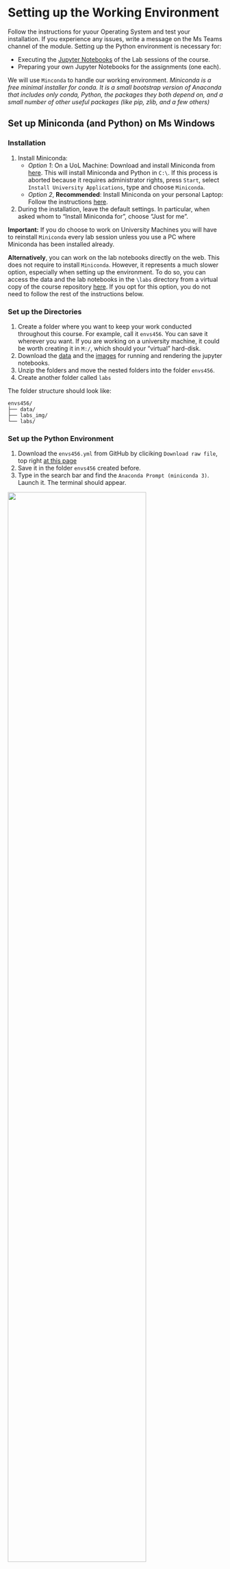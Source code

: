 
# Setting up the Working Environment {.unnumbered}

Follow the instructions for yuour Operating System and test your installation. If you experience any issues, write a message on the Ms Teams channel of the module.
Setting up the Python environment is necessary for:

- Executing the [Jupyter Notebooks](https://docs.jupyter.org/en/latest/) of the Lab sessions of the course.
- Preparing your own Jupyter Notebooks for the assignments (one each).

We will use `Minconda` to handle our working environment. *Miniconda is a free minimal installer for conda. It is a small bootstrap version of Anaconda that includes only conda, Python, the packages they both depend on, and a small number of other useful packages (like pip, zlib, and a few others)*

## Set up Miniconda (and Python) on Ms Windows {.unnumbered}

### Installation {.unnumbered}

1. Install Miniconda:
	- *Option 1*: On a UoL Machine: Download and install Miniconda from [here](https://repo.anaconda.com/miniconda/Miniconda3-latest-Windows-x86_64.exe). This will install Miniconda and Python in `C:\`. If this process is aborted because it requires administrator rights, press `Start`, select `Install University Applications`, type and choose `Miniconda`.
	- *Option 2*, **Recommended**: Install Miniconda on your personal Laptop: Follow the instructions [here](https://docs.conda.io/projects/miniconda/en/latest/miniconda-install.html).
2. During the installation, leave the default settings. In particular, when asked whom to "Install Miniconda for", choose "Just for me".

**Important:** If you do choose to work on University Machines you will have to reinstall `Miniconda` every lab session unless you use a PC where Miniconda has been installed already. 

**Alternatively**, you can work on the lab notebooks directly on the web. This does not require to install `Miniconda`. However, it represents a much slower option, especially when setting up the environment. To do so, you can access the data and the lab notebooks in the `\labs` directory from a virtual copy of the course repository [here](https://mybinder.org/v2/gh/GDSL-UL/wma/HEAD). If you opt for this option, you do not need to follow the rest of the instructions below.

### Set up the Directories {.unnumbered}

1. Create a folder where you want to keep your work conducted throughout this course. For example, call it `envs456`. You can save it wherever you want. If you are working on a university machine, it could be worth creating it in `M:/`, which should your "virtual" hard-disk.
2. Download the [data](https://minhaskamal.github.io/DownGit/#/home?url=https://github.com/GDSL-UL/wma/tree/main/data) and the [images](https://minhaskamal.github.io/DownGit/#/home?url=https://github.com/GDSL-UL/wma/tree/main/labs_img) for running and rendering the jupyter notebooks. 
3. Unzip the folders and move the nested folders into the folder `envs456`.
4. Create another folder called `labs`

The folder structure should look like:

```
envs456/
├── data/
├── labs_img/
└── labs/
```

### Set up the Python Environment {.unnumbered}

1. Download the `envs456.yml` from GitHub by cliciking `Download raw file`, top right [at this page](https://github.com/GDSL-UL/wma/blob/main/envs456.yml) 
2. Save it in the folder `envs456` created before.
3. Type in the search bar and find the `Anaconda Prompt (miniconda 3)`. Launch it. The terminal should appear.

<img src = "../img/windows_anaconda.png" width="80%">

3. In the **Anaconda Terminal** write:  `conda env create -n envs456 --file C:\envs456\envs456.yml` and press `Enter`; if the file is located elsewhere you'll need to use the corresponding file path.
4. If you are prompted any questions, press `y`. This process will install all the packages necessary to carry out the lab sessions.
5. In the **Anaconda Terminal** write `conda activate envs456` and press `Enter`. This activates your working environment.
6. *Necessary* on University machines, otherwise *Optional*: Configuration of Jupyter Notebooks
	- In the **Anaconda Terminal**, write `jupyter server --generate-config` and press enter. This, at least in Windows, should create a file to: `C:\Users\username\.jupyter\jupyter_server_config.py`.
	- Open the file with a text editor (e.g. [Notepad++](https://notepad-plus-plus.org)), do a  `ctrl-f`  search for: `c.ServerApp.root_dir`, uncomment it by removing the and change it to `c.ServerApp.notebook_dir = 'C:\\your\\new\\path`, for example the directory where you created the `envs456` folder. In the University Machines, it is advised to work on the directory `M:\`. 
	- Save the file and close it.
	
<img src = "../img/config.png" width="80%">
	
### Start a Lab Session {.unnumbered}
1. Download the Jupyter Notebook of the session in your folder. Choose one jupyter notebook and click `Dowload raw file` as shown below

<img src = "../img/raw.png" width="80%">

2. Save the file in the `labs` folder within your `envs456` folder on your machine.
3. Type in the search bar, find and open the `Anaconda Prompt (miniconda 3)`. 
4. In the **Anaconda Terminal** write and run `conda activate envs456`.
5. In the **Anaconda Terminal** write and run `jupyter notebook`. This should open Jupyter Notebook in your default browser. 

<img src = "../img/jupyter.png" width="80%">

6. Navigate to your course folder in and double click on the notebook downloaded in step 1. 
7. You can now work on your copy of the notebook.


Follow these instructions and test your installation **prior to the first Lab Session** (Wed, 31st of January). If you experience any issues, write a message on the Ms Teams channel of the module.
Setting up the Python environment is necessary for:

- Executing the [Jupyter Notebooks](https://docs.jupyter.org/en/latest/) of the Lab sessions of the course.
- Preparing your own Jupyter Notebooks for the assignments (one each).

## Set up Miniconda (and Python) on MAC {.unnumbered}


### Installation {.unnumbered}

To install Miniconda on your personal laptop, Follow the instructions [here](https://docs.conda.io/projects/miniconda/en/latest/miniconda-install.html).
During the installation, leave the default settings. In particular, when asked whom to "Install Miniconda for", choose "Just for me".

### Set up the Directories {.unnumbered}
1. Create a folder where you want to keep your work conducted throughout this course. For example, call it `envs456`. You can save it wherever you want. For example, Elisabetta has named her folder `envs456` and it's in her Dropbox in `Users/PIETROST/Library/CloudStorage/Dropbox/envs456`
2. Download the [data](https://minhaskamal.github.io/DownGit/#/home?url=https://github.com/GDSL-UL/wma/tree/main/data) and the [images](https://minhaskamal.github.io/DownGit/#/home?url=https://github.com/GDSL-UL/wma/tree/main/labs_img) for running and rendering the jupyter notebooks. 
3. Unzip the folders and move the nested folders into the folder `envs456`.
4. Create another folder called `labs`

The folder structure should look like:

```
envs456/
├── data/
├── labs_img/
└── labs/
```

<img src = "../img/mac_folder.png" width="80%">

### Set up the Python Environment{.unnumbered}

1. Download the `envs456.yml` from GitHub by cliciking `Download raw file`, top right, [at this page](https://github.com/GDSL-UL/wma/blob/main/envs456.yml) 
2. Save it in the folder `envs456` created before.
2. Type in the search bar and open the **Terminal**. 
3. In the **Terminal** write `conda env create -n envs456 --file envs456.yml` and press `Enter`. This will need to be modified according to where you placed the `envs456` folder. For example, Elisabetta has named her folder `envs456` and it's in her Dropbox in `Users/PIETROST/Library/CloudStorage/Dropbox/envs456/envs456.yml`. If you created the `envs456` folder on your desktop, the path would be `Desktop/envs456`.

<img src = "../img/mac_env.png" width="80%">

4. If you are prompted any questions, press `y`. This process will install all the packages necessary to carry out the lab sessions.

### Start a Lab Session {.unnumbered}
1. Download the Jupyter Notebook of the session in your folder. Choose one jupyter notebook and click `Dowload raw file` as shown below

<img src = "../img/raw.png" width="80%">

2. Save the file in the `labs` folder within your `envs456` folder on your machine.
3. Type in the search bar, find and open the **Terminal**. 
4. In the **Terminal** write and run `conda activate envs456`.
5. In the **Terminal** write and run `jupyter notebook`. 

<img src = "../img/mac_activate.png" width="80%">

6. This should open Jupyter Notebook in your default browser.  You should see something like this:

<img src = "../img/mac_jupyter.png" width="80%">

7. Navigate to your folder. You can now work on your copy of the notebook.
